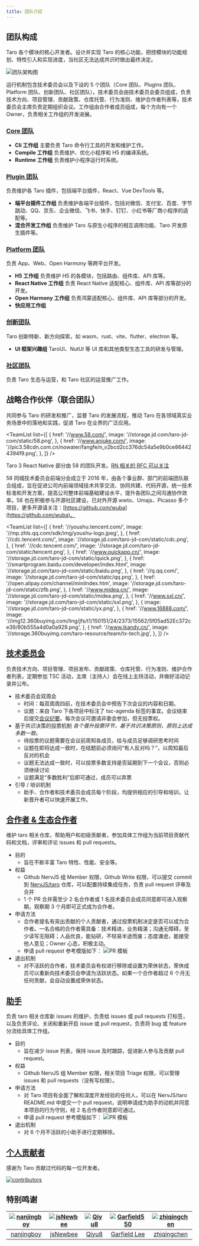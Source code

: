 ```yaml
---
title: 团队介绍
---
```



## 团队构成

Taro 各个模块的核心开发者。设计并实现 Taro 的核心功能，把控模块的功能规划、特性引入和实现进度，当社区无法达成共识时做出最终决定。

![团队架构图](@site/static/img/team-structure.png)

运行机制包含技术委员会以及下设的 5 个团队（Core 团队、Plugins 团队、Platform 团队、创新团队、社区团队）。技术委员会由技术委员会委员组成，负责技术方向、项目管理、贡献政策、仓库托管、行为准则、维护合作者列表等，技术委员会主席负责定期组织会议。工作组由合作者成员组成，每个方向有一个 Owner，负责相关工作组的开发进展。

### [Core 团队](./team-core)

- **Cli 工作组**
  主要负责 Taro 命令行工具的开发和维护工作。
- **Compile 工作组**
  负责维护、优化小程序和 H5 的编译系统。
- **Runtime 工作组**
  负责维护小程序运行时系统。

### [Plugin 团队](./team-plugin)

负责维护各 Taro 插件，包括端平台插件，React、Vue DevTools 等。

- **端平台插件工作组**
  负责维护各端平台插件，包括对微信、支付宝、百度、字节跳动、QQ、京东、企业微信、飞书、快手、钉钉、小红书等厂商小程序的适配等。
- **混合开发工作组**
  负责维护 Taro 与原生小程序的相互调用功能、Taro 开发原生插件等。

### [Platform 团队](./team-platform)

负责 App、Web、Open Harmony 等跨平台开发。

- **H5 工作组**
  负责维护 H5 的各模块，包括路由、组件库、API 库等。
- **React Native 工作组**
  负责 React Native 适配核心、组件库、API 库等部分的开发。
- **Open Harmony 工作组**
  负责鸿蒙适配核心、组件库、API 库等部分的开发。
- **快应用工作组**

### [创新团队](./team-innovate)

Taro 创新特新、新方向探索，如 wasm、rust、vite、flutter、electron 等。

- **UI 框架兴趣组**
  TaroUI、NutUI 等 UI 库和其他类型生态工具的研发与管理。

### [社区团队](./team-community)

负责 Taro 生态与运营，和 Taro 社区的运营推广工作。

## 战略合作伙伴（联合团队）

共同参与 Taro 的研发和推广，监督 Taro 的发展流程，推动 Taro 在各领域真实业务场景中的落地和实践，促进 Taro 在业界的广泛应用。

<TeamList
  list={[
    {
      href: '//www.58.com/',
      image: '//storage.jd.com/taro-jd-com/static/58.png',
    },
    {
      href: '//www.anjuke.com/',
      image: '//pic3.58cdn.com.cn/nowater/fangfe/n_v2bcd2cc376dc54a5e9b0ce864424394f9.png',
    },
  ]}
/>

Taro 3 React Native 部分由 58 的团队开发。[RN 相关的 RFC 可以关注](https://github.com/NervJS/taro-rfcs/pull/8)

58 同城技术委员会前端分会成立于 2016 年，由各个事业群、部门的前端团队联合组成，旨在促进公司内前端领域技术共享交流、协同共建、代码开源，统一技术标准和开发方案，提高公司整体前端基础建设水平，提升各团队之间沟通协作效率。58 也在积极参与开源社区建设，已对外开源 wwto、Umajs、Picasso 多个项目，更多开源请关注：[https://github.com/wuba](https://github.com/wuba)。

<TeamList
  list={[
    {
      href: '//youshu.tencent.com/',
      image: '//mp.zhls.qq.com/sdk/img/youshu-logo.jpeg',
    },
    {
      href: '//cdc.tencent.com/',
      image: '//storage.jd.com/taro-jd-com/static/cdc.png',
    },
    {
      href: '//cdc.tencent.com/',
      image: '//storage.jd.com/taro-jd-com/static/tencent.png',
    },
    {
      href: '//www.quickapp.cn/',
      image: '//storage.jd.com/taro-jd-com/static/quick.png',
    },
    {
      href: '//smartprogram.baidu.com/developer/index.html',
      image: '//storage.jd.com/taro-jd-com/static/baidu.png',
    },
    {
      href: '//q.qq.com/',
      image: '//storage.jd.com/taro-jd-com/static/qq.png',
    },
    {
      href: '//open.alipay.com/channel/miniIndex.htm',
      image: '//storage.jd.com/taro-jd-com/static/zfb.png',
    },
    {
      href: '//www.midea.cn/',
      image: '//storage.jd.com/taro-jd-com/static/midea.png',
    },
    {
      href: '//www.sxl.cn/',
      image: '//storage.jd.com/taro-jd-com/static/sxl.png',
    },
    {
      image: '//storage.jd.com/taro-jd-com/static/yx.png',
    },
    {
      href: '//www.16888.com/',
      image: '//img12.360buyimg.com/ling/jfs/t1/150151/24/2373/15562/5f05ad52Ec372ce39/80b555a4d0a0a929.png',
    },
    {
      href: '//www.ikandy.cn/',
      image: '//storage.360buyimg.com/taro-resource/team/tx-tech.jpg',
    },
  ]}
/>

## [技术委员会](./role-committee)

负责技术方向、项目管理、项目发布、贡献政策、仓库托管、行为准则、维护合作者列表，定期参加 TSC 活动，主席（主持人）会在线上主持活动，并做好活动记录并公布。

- 技术委员会双周会
  - 时间：每双周周四前，在技术委员会中预告下次会议的内容和日期。
  - 议题：来自 Taro 下各项目中标注了 tsc-agenda 标签的事宜。会议结束后提交[会议纪要](https://tarojs.notion.site/979a8aad451b4316b04878d252073987?v=88c5bbd1d2c0416590a25cefebde1c74)。每次会议可邀请非委会参加，但无投票权。
- 基于共识决策的投票机制 _各个晋升投票环节，基于共识决策原则，原则上达成多数一致。_
  - 待投票的议题需要在会议前周知各成员，给与成员足够调研思考时间
  - 议题在即将达成一致时，在结题前必须询问“有人反对吗？”，以周知最后反对的机会
  - 议题无法达成一致时，可以投票多数支持是否延期到下一个会议，否则必须继续讨论
  - 议题满足“多数胜利”后即可通过，成员可以弃票
- 引导 / 培训机制
  - 助手、合作者和技术委员会成员每个阶段，均提供相应的引导和培训，让新晋升者可以快速开展工作。

## [合作者 & 生态合作者](./role-collaborator)

维护 taro 相关仓库，帮助用户和初级贡献者，参加具体工作组为当前项目贡献代码和文档，评审和评论 issues 和 pull requests。

- 目的
  - 旨在不断丰富 Taro 特性、性能、安全等。
- 权益
  - Github NervJS 组 Member 权限，Github Write 权限，可以提交 commit 到 [NervJS/taro](https://github.com/NervJS/taro) 仓库，可以配置持续集成任务，负责 pull request 评审及合并
  - 1 个 PR 合并需至少 2 名合作者或 1 名技术委员会成员同意即可进入观察期，观察期 3 个月即可正式成为合作者。
- 申请方法
  - 合作者提名有突出贡献的个人贡献者，通过投票机制决定是否可以成为合作者。一名合格的合作者需具备：技术精进，业务精湛；沟通无障碍，至少读写无阻碍；人品优良，能钻研，不轻易半途而废；态度谦逊，能接受他人意见；Owner 心态，积极主动。
  - 申请 pull request 参考模版如下：
    ![PR 模板](https://storage.360buyimg.com/aotu-team/zakary-blog/2022-03-29-Taro-community/PR-Collaborator.png)
- 退出机制
  - 对不活跃的合作者，技术委员会有权进行移除或设置为荣休状态，荣休成员可以重新向技术委员会申请为活跃状态。如果一个合作者超过 6 个月无任何贡献，会自动设置成荣休状态。

## [助手](./role-triage)

负责 taro 相关仓库新 issues 的维护，负责给 issues 或 pull requests 打标签，以及负责评论、关闭和重新开启 issue 或 pull request，负责将 bug 或 feature 分流给具体工作组。

- 目的
  - 旨在减少 issue 列表，保持 issue 及时跟踪，促进新人参与及贡献 pull request。
- 权益
  - Github NervJS 组 Member 权限，相关项目 Triage 权限，可以管理 issues 和 pull requests（没有写权限）。
- 申请方法
  - 对 Taro 项目有全面了解和深度开发经验的任何人，可以在 NervJS/taro README.md 中提交一个 pull request，说明申请成为助手的动机并同意本项目的行为守则，经 2 名合作者同意即可通过。
  - 申请 pull request 参考模版如下：
    ![PR 模板](https://storage.360buyimg.com/aotu-team/zakary-blog/2022-03-29-Taro-community/PR-Triage.png)
- 退出机制
  - 对 6 个月不活跃的小助手进行定期移除。

## [个人贡献者](./role-committer)

感谢为 Taro 贡献过代码的每一位开发者。

[![contributors](https://opencollective.com/taro/contributors.svg?width=890&button=false)](https://github.com/NervJS/taro/graphs/contributors)

## 特别鸣谢

| [![nanjingboy](https://avatars1.githubusercontent.com/u/1390888?s=100&v=4)](https://github.com/nanjingboy/) | [![jsNewbee](https://avatars3.githubusercontent.com/u/20449400?s=100&v=4)](https://github.com/js-newbee/) | [![Qiyu8](https://avatars2.githubusercontent.com/u/15245051?s=100&v=4)](https://github.com/Qiyu8/) | [![Garfield550](https://avatars2.githubusercontent.com/u/3471836?s=100&v=4)](https://github.com/Garfield550/) | [![zhiqingchen](https://avatars3.githubusercontent.com/u/1876158?s=100&v=4)](https://github.com/zhiqingchen) |
| :---------------------------------------------------------------------------------------------------------: | :-------------------------------------------------------------------------------------------------------: | :------------------------------------------------------------------------------------------------: | :-----------------------------------------------------------------------------------------------------------: | :----------------------------------------------------------------------------------------------------------: |
|                                [nanjingboy](https://github.com/nanjingboy/)                                 |                                 [jsNewbee](https://github.com/js-newbee/)                                 |                                 [Qiyu8](https://github.com/Qiyu8/)                                 |                                [Garfield Lee](https://github.com/Garfield550/)                                |                                [zhiqingchen](https://github.com/zhiqingchen)                                 |

